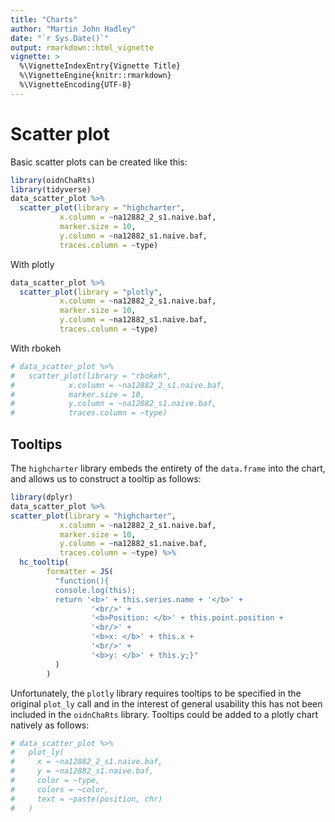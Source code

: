 ```yaml
---
title: "Charts"
author: "Martin John Hadley"
date: "`r Sys.Date()`"
output: rmarkdown::html_vignette
vignette: >
  %\VignetteIndexEntry{Vignette Title}
  %\VignetteEngine{knitr::rmarkdown}
  %\VignetteEncoding{UTF-8}
---
```


<!-- ANY PACKAGES USED HERE MUST BE LOADED IN THE DESCRIPTION FILE AS WELL !-->

# Scatter plot

Basic scatter plots can be created like this:

```r
library(oidnChaRts)
library(tidyverse)
data_scatter_plot %>%
  scatter_plot(library = "highcharter",
           x.column = ~na12882_2_s1.naive.baf,
           marker.size = 10,
           y.column = ~na12882_s1.naive.baf,
           traces.column = ~type)
```

With plotly

```r
data_scatter_plot %>%
  scatter_plot(library = "plotly",
           x.column = ~na12882_2_s1.naive.baf,
           marker.size = 10,
           y.column = ~na12882_s1.naive.baf,
           traces.column = ~type)
```

With rbokeh

```r
# data_scatter_plot %>%
#   scatter_plot(library = "rbokeh",
#            x.column = ~na12882_2_s1.naive.baf,
#            marker.size = 10,
#            y.column = ~na12882_s1.naive.baf,
#            traces.column = ~type)
```


## Tooltips

The `highcharter` library embeds the entirety of the `data.frame` into the chart, and allows us to construct a tooltip as follows:

```r
library(dplyr)
data_scatter_plot %>%
scatter_plot(library = "highcharter",
           x.column = ~na12882_2_s1.naive.baf,
           marker.size = 10,
           y.column = ~na12882_s1.naive.baf,
           traces.column = ~type) %>%
  hc_tooltip(
        formatter = JS(
          "function(){
          console.log(this);
          return '<b>' + this.series.name + '</b>' + 
                  '<br/>' +
                  '<b>Position: </b>' + this.point.position +
                  '<br/>' +
                  '<b>x: </b>' + this.x +
                  '<br/>' +
                  '<b>y: </b>' + this.y;}"
          )
        ) 
```

Unfortunately, the `plotly` library requires tooltips to be specified in the original `plot_ly` call and in the interest of general usability this has not been included in the `oidnChaRts` library. Tooltips could be added to a plotly chart natively as follows:

```r
# data_scatter_plot %>%
#   plot_ly(
#     x = ~na12882_2_s1.naive.baf,
#     y = ~na12882_s1.naive.baf,
#     color = ~type,
#     colors = ~color,
#     text = ~paste(position, chr)
#   )
```

